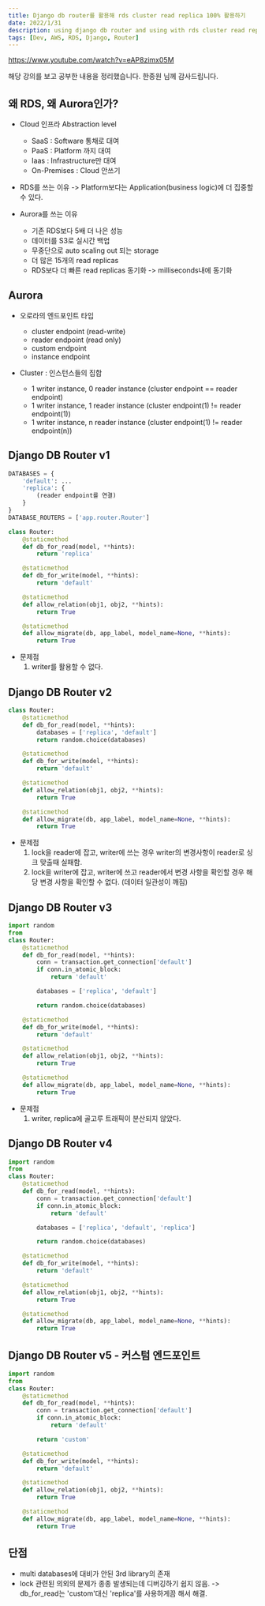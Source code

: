 ```yaml
---
title: Django db router를 활용해 rds cluster read replica 100% 활용하기
date: 2022/1/31
description: using django db router and using with rds cluster read replica
tags: [Dev, AWS, RDS, Django, Router]
---
```


https://www.youtube.com/watch?v=eAP8zimx05M

해당 강의를 보고 공부한 내용을 정리했습니다. 한종원 님께 감사드립니다.

## 왜 RDS, 왜 Aurora인가?

- Cloud 인프라 Abstraction level
    - SaaS : Software 통채로 대여
    - PaaS : Platform 까지 대여
    - Iaas : Infrastructure만 대여
    - On-Premises : Cloud 안쓰기

- RDS를 쓰는 이유 -> Platform보다는 Application(business logic)에 더 집중할 수 있다.

- Aurora를 쓰는 이유
    - 기존 RDS보다 5배 더 나은 성능
    - 데이터를 S3로 실시간 백업
    - 무중단으로 auto scaling out 되는 storage
    - 더 많은 15개의 read replicas
    - RDS보다 더 빠른 read replicas 동기화 -> milliseconds내에 동기화

## Aurora
- 오로라의 엔드포인트 타입
    - cluster endpoint (read-write)
    - reader endpoint (read only)
    - custom endpoint
    - instance endpoint

- Cluster : 인스턴스들의 집합
    - 1 writer instance, 0 reader instance (cluster endpoint == reader endpoint)
    - 1 writer instance, 1 reader instance (cluster endpoint(1) != reader endpoint(1))
    - 1 writer instance, n reader instance (cluster endpoint(1) != reader endpoint(n))

## Django DB Router v1
```python
DATABASES = {
    'default': ...
    'replica': {
        (reader endpoint를 연결)
    }
}
DATABASE_ROUTERS = ['app.router.Router']
```
```python
class Router:
    @staticmethod
    def db_for_read(model, **hints):
        return 'replica'

    @staticmethod
    def db_for_write(model, **hints):
        return 'default'

    @staticmethod
    def allow_relation(obj1, obj2, **hints):
        return True

    @staticmethod
    def allow_migrate(db, app_label, model_name=None, **hints):
        return True
```
- 문제점
    1. writer를 활용할 수 없다.

## Django DB Router v2
```python
class Router:
    @staticmethod
    def db_for_read(model, **hints):
        databases = ['replica', 'default']
        return random.choice(databases)

    @staticmethod
    def db_for_write(model, **hints):
        return 'default'

    @staticmethod
    def allow_relation(obj1, obj2, **hints):
        return True

    @staticmethod
    def allow_migrate(db, app_label, model_name=None, **hints):
        return True
```

- 문제점
    1. lock을 reader에 잡고, writer에 쓰는 경우 writer의 변경사항이 reader로 싱크 맞출때 실패함.
    2. lock을 writer에 잡고, writer에 쓰고 reader에서 변경 사항을 확인할 경우 해당 변경 사항을 확인할 수 없다. (데이터 일관성이 깨짐)

## Django DB Router v3
```python
import random
from
class Router:
    @staticmethod
    def db_for_read(model, **hints):
        conn = transaction.get_connection['default']
        if conn.in_atomic_block:
            return 'default'

        databases = ['replica', 'default']

        return random.choice(databases)

    @staticmethod
    def db_for_write(model, **hints):
        return 'default'

    @staticmethod
    def allow_relation(obj1, obj2, **hints):
        return True

    @staticmethod
    def allow_migrate(db, app_label, model_name=None, **hints):
        return True
```

- 문제점
    1. writer, replica에 골고루 트래픽이 분산되지 않았다.

## Django DB Router v4
```python
import random
from
class Router:
    @staticmethod
    def db_for_read(model, **hints):
        conn = transaction.get_connection['default']
        if conn.in_atomic_block:
            return 'default'

        databases = ['replica', 'default', 'replica']

        return random.choice(databases)

    @staticmethod
    def db_for_write(model, **hints):
        return 'default'

    @staticmethod
    def allow_relation(obj1, obj2, **hints):
        return True

    @staticmethod
    def allow_migrate(db, app_label, model_name=None, **hints):
        return True
```

## Django DB Router v5 - 커스텀 엔드포인트
```python
import random
from
class Router:
    @staticmethod
    def db_for_read(model, **hints):
        conn = transaction.get_connection['default']
        if conn.in_atomic_block:
            return 'default'

        return 'custom'

    @staticmethod
    def db_for_write(model, **hints):
        return 'default'

    @staticmethod
    def allow_relation(obj1, obj2, **hints):
        return True

    @staticmethod
    def allow_migrate(db, app_label, model_name=None, **hints):
        return True
```

## 단점
- multi databases에 대비가 안된 3rd library의 존재
- lock 관련된 의외의 문제가 종종 발생되는데 디버깅하기 쉽지 않음.
    -> db_for_read는 'custom'대신 'replica'를 사용하게끔 해서 해결.
